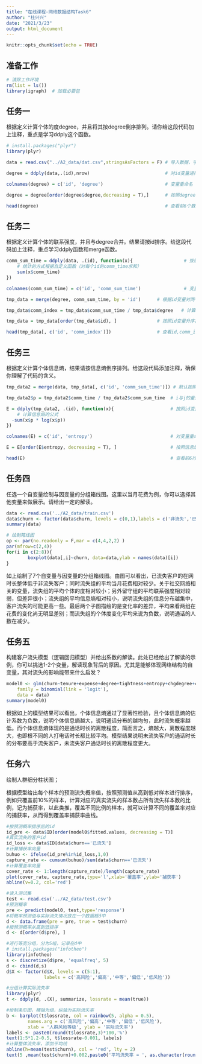 ```yaml
---
title: "在线课程-网络数据结构Task6"
author: "杜兴兴"
date: "2021/3/23"
output: html_document
---
```


```r
knitr::opts_chunk$set(echo = TRUE)
```


## 准备工作

```r
# 清除工作环境
rm(list = ls())
library(igraph)  # 加载必要包
```

## 任务一
根据定义计算个体的度degree，并且将其按degree倒序排列。请你给这段代码加上注释，重点是学习ddply这个函数。
```r
# install.packages("plyr")
library(plyr)

data = read.csv("../A2_data/dat.csv",stringsAsFactors = F) # 导入数据，字符变量不作为因子变量读入

degree = ddply(data,.(id),nrow)                            # 对id变量进行分组统计

colnames(degree) = c('id', 'degree')                       # 变量重命名

degree = degree[order(degree$degree,decreasing = T),]      # 按照degree变量降序排列

head(degree)                                               # 查看前6个数据
```

## 任务二
根据定义计算个体的联系强度，并且与degree合并。结果请按id排序。给这段代码加上注释，重点学习ddply函数和merge函数。
```r
comm_sum_time = ddply(data, .(id), function(x){                   # 按照id进行分组统计
    # 统计的方式根据自定义函数（对每个id的comm_time求和）
    sum(x$comm_time)                                                
})

colnames(comm_sum_time) = c('id', 'comm_sum_time')                # 变量重命名

tmp_data = merge(degree, comm_sum_time, by = 'id')      # 根据id变量对两个数据集横向全连接

tmp_data$comm_index = tmp_data$comm_sum_time / tmp_data$degree   # 计算个体的联系强度

tmp_data = tmp_data[order(tmp_data$id), ]               # 按照id变量升序排列 

head(tmp_data[, c('id', 'comm_index')])                 # 查看id,comm_index变量的前6行
```

## 任务三
根据定义计算个体信息熵，结果请按信息熵倒序排列。给这段代码添加注释，确保你理解了代码的含义。
```r
tmp_data2 = merge(data, tmp_data[, c('id', 'comm_sum_time')]) # 默认按照共同变量(id)进行全连接

tmp_data2$p = tmp_data2$comm_time / tmp_data2$comm_sum_time  # i与j的童话时长所占比例

E = ddply(tmp_data2, .(id), function(x){                     # 按照id变量分组统计信息熵
    # 计算信息熵的公式
  -sum(x$p * log(x$p))
})

colnames(E) = c('id', 'entropy')                             # 对变量重命名

E = E[order(E$entropy, decreasing = T), ]                    # 按照信息熵倒序排列 

head(E)                                                      # 查看前6行
```

## 任务四
任选一个自变量绘制与因变量的分组箱线图。这里以当月花费为例，你可以选择其他变量来做展示。请给出一定的解读。
```r
data <- read.csv('../A2_data/train.csv')
data$churn <- factor(data$churn, levels = c(0,1),labels = c('非流失','已流失'))
summary(data)
```
```r
# 绘制箱线图
op <- par(no.readonly = F,mar = c(4,4,2,2) )
par(mfrow=c(2,4))
for(i in c(2:8)){
        boxplot(data[,i]~churn, data=data,ylab = names(data)[i])
}
```

如上绘制了7个自变量与因变量的分组箱线图。由图可以看出，已流失客户的在网时长整体低于非流失客户；同时流失组的平均当月花费相对较少。关于社交网络相关的变量，流失组的平均个体的度相对较小；另外留守组的平均联系强度相对较弱，但差异很小；流失组的平均信息熵相对较小，说明流失组的信息分布越集中，客户流失的可能更高一些。最后两个子图描绘的是变化率的差异，平均来看两组在花费的变化尚无明显差别；而流失组的个体度变化平均来说为负数，说明通话的人数在减少。

## 任务五
构建客户流失模型（逻辑回归模型）并给出系数的解读。此处已经给出了解读的示例，你可以挑选1-2个变量，解读现象背后的原因。尤其是能够体现网络结构的自变量，其对流失的影响能带来什么启发？
```r
model0 <- glm(churn~tenure+expense+degree+tightness+entropy+chgdegree+chgexpense,
    family = binomial(link = 'logit'),
    data = data)
summary(model0)
```

根据如上的模型结果可以看出，个体信息熵通过了显著性检验，且个体信息熵的估计系数为负数，说明个体信息熵越大，说明通话分布的越均匀，此时流失概率越低。而个体信息熵体现的是通话时长的离散程度，简而言之，熵越大，离散程度越大，也即根不同的人打电话时长都比较平均。模型结果说明未流失客户的通话时长的分布要高于流失客户，未流失客户通话时长的离散程度更大。

## 任务六

绘制人群细分柱状图；

根据模型给出每个样本的预测流失概率值，按照预测值从高到低对样本进行排序，例如只覆盖前10%的样本，计算对应的真实流失的样本数占所有流失样本数的比例，记为捕获率，以此类推，覆盖不同比例的样本，就可以计算不同的覆盖率对应的捕获率，从而得到覆盖率捕获率曲线。
```r
#按预测概率排序后的id
id_pre <- data$ID[order(model0$fitted.values, decreasing = T)]
#真实流失的客户id
id_loss <- data$ID[data$churn=='已流失']
#计算捕获率向量
buhuo <- ifelse(id_pre%in%id_loss,1,0)
capture_rate <- cumsum(buhuo)/sum(data$churn=='已流失')
#计算覆盖率向量
cover_rate <- 1:length(capture_rate)/length(capture_rate)
plot(cover_rate, capture_rate,type='l',xlab='覆盖率',ylab='捕获率')
abline(v=0.2, col='red')
```

```r
#读入测试集
test <- read.csv('../A2_data/test.csv')
#预测概率
pre <- predict(model0, test,type='response')
#将概率预测值与实际流失情况放在一个数据框d中
d <- data.frame(pre = pre, true = test$churn)
#按预测概率从高到低排序
d <- d[order(d$pre), ]

#进行等宽分组，分为5组，记录在d中
# install.packages("infotheo")
library(infotheo)
s <- discretize(d$pre, 'equalfreq', 5)
d <- cbind(d,s)
d$X <- factor(d$X, levels = c(5:1), 
              labels = c('高风险','偏高','中等','偏低','低风险'))

#分组计算实际流失率
library(plyr)
t <- ddply(d, .(X), summarize, lossrate = mean(true))

#绘制条形图，横轴为组，纵轴为实际流失率
b <- barplot(t$lossrate, col = rainbow(5, alpha = 0.5),
        names.arg = c('高风险','偏高','中等','偏低','低风险'),
        xlab = '人群风险等级', ylab = '实际流失率')
labels <- paste0(round(t$lossrate,3)*100,'%')
text(1:5*1.2-0.5, t$lossrate-0.001, labels)
#计算整体流失率，添加平均线
abline(h=mean(test$churn), col = 'red', lty = 2)
text(5 ,mean(test$churn)+0.002,paste0('平均流失率 = ', as.character(round(mean(test$churn),3)*100), '%'))
```










